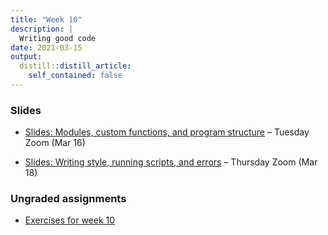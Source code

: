 ```yaml
---
title: "Week 10"
description: |
  Writing good code
date: 2021-03-15
output:
  distill::distill_article:
    self_contained: false
---
```


### Slides

- [Slides: Modules, custom functions, and program structure](../week-10/slides/10-1.html) -- Tuesday Zoom (Mar 16)

- [Slides: Writing style, running scripts, and errors](../week-10/slides/10-2.html) -- Thursday Zoom (Mar 18)

### Ungraded assignments

- [Exercises for week 10](../../w10_exercises.html)
